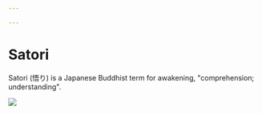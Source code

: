 ```yaml
---

---
```

# Satori

Satori (悟り) is a Japanese Buddhist term for awakening, "comprehension; understanding".

![](/forestry/media/photo-1522202176988-66273c2fd55f.jpg)